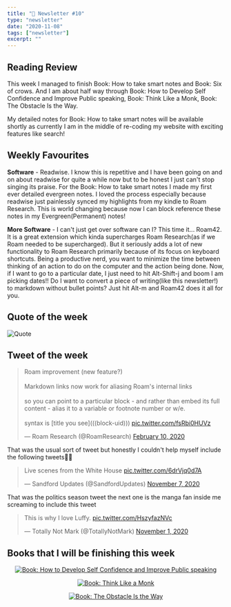 ```yaml
---
title: "📧 Newsletter #10"
type: "newsletter"
date: "2020-11-08"
tags: ["newsletter"]
excerpt: ""
---
```


## Reading Review

This week I managed to finish Book: How to take smart notes and Book: Six of crows. And I am about half way through Book: How to Develop Self Confidence and Improve Public speaking, Book: Think Like a Monk, Book: The Obstacle Is the Way.

My detailed notes for Book: How to take smart notes will be available shortly as currently I am in the middle of re-coding my website with exciting features like search!

## Weekly Favourites

**Software** - Readwise. I know this is repetitive and I have been going on and on about readwise for quite a while now but to be honest I just can't stop singing its praise. For the Book: How to take smart notes I made my first ever detailed evergreen notes. I loved the process especially because readwise just painlessly synced my highlights from my kindle to Roam Research. This is world changing because now I can block reference these notes in my Evergreen(Permanent) notes!

**More Software** - I can't just get over software can I? This time it... Roam42. It is a great extension which kinda supercharges Roam Research(as if we Roam needed to be supercharged). But it seriously adds a lot of new functionality to Roam Research primarily because of its focus on keyboard shortcuts. Being a productive nerd, you want to minimize the time between thinking of an action to do on the computer and the action being done. Now, if I want to go to a particular date, I just need to hit Alt-Shift-j and boom I am picking dates!! Do I want to convert a piece of writing(like this newsletter!) to markdown without bullet points? Just hit Alt-m and Roam42 does it all for you.

## Quote of the week

![Quote](../images/quotes/Quote-6.png)

## Tweet of the week

<blockquote className="twitter-tweet" data-dnt="true">
  <p lang="en" dir="ltr">
    Roam improvement (new feature?)
    <br />
    <br />
    Markdown links now work for aliasing Roam&#39;s internal links
    <br />
    <br />
    so you can point to a particular block - and rather than embed its full
    content - alias it to a variable or footnote number or w/e.
    <br />
    <br />
    syntax is [title you see](((block-uid))) <a href="https://t.co/fsRbi0HUVz">
      pic.twitter.com/fsRbi0HUVz
    </a>
  </p>
  &mdash; Roam Research (@RoamResearch)
  <a href="https://twitter.com/RoamResearch/status/1226707275823206401?ref_src=twsrc%5Etfw">
    February 10, 2020
  </a>
</blockquote>

That was the usual sort of tweet but honestly I couldn't help myself include the following tweets🤣🤣

<blockquote className="twitter-tweet" data-conversation="none" data-dnt="true">
  <p lang="en" dir="ltr">
    Live scenes from the White House
    <a href="https://t.co/6drVjq0d7A">pic.twitter.com/6drVjq0d7A</a>
  </p>
  &mdash; Sandford Updates (@SandfordUpdates)
  <a href="https://twitter.com/SandfordUpdates/status/1325119672300179458?ref_src=twsrc%5Etfw">
    November 7, 2020
  </a>
</blockquote>

That was the politics season tweet the next one is the manga fan inside me screaming to include this tweet

<blockquote className="twitter-tweet" data-dnt="true">
  <p lang="en" dir="ltr">
    This is why I love Luffy.
    <a href="https://t.co/HszyfazNVc">pic.twitter.com/HszyfazNVc</a>
  </p>
  &mdash; Totally Not Mark (@TotallyNotMark)
  <a href="https://twitter.com/TotallyNotMark/status/1322920705156124672?ref_src=twsrc%5Etfw">
    November 1, 2020
  </a>
</blockquote>

## Books that I will be finishing this week

<center>


[![Book: How to Develop Self Confidence and Improve Public speaking](../images/contentImages/develop-self-confidence-and-improve-public-speaking.png#width=325px;height=500px;)](https://www.amazon.com/Develop-Confidence-Improve-Public-Speaking-ebook/dp/B07LGF7V56/ref=sr_1_1?crid=LL8I7S2HP0XP&dchild=1&keywords=how+to+develop+self+confidence+and+improve+public+speaking&qid=1604839520&s=digital-text&sprefix=how+to+develop+%2Cdigital-text%2C423&sr=1-1)

[![Book: Think Like a Monk](../images/contentImages/think-like-a-monk.jpg#width=325px;height=500px;)](https://www.amazon.com/dp/B07Y5S56DK/ref=dp-kindle-redirect?_encoding=UTF8&btkr=1)

[![Book: The Obstacle Is the Way](../images/contentImages/the-obstacle-is-the-way.jpg#width=325px;height=500px;)](https://www.amazon.com/Obstacle-Way-Ancient-Adversity-Advantage/dp/1781251495)

</center>

